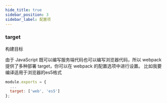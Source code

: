 ```yaml
---
hide_title: true
sidebar_position: 3
sidebar_label: 配置项
---
```


### target
构建目标

由于 JavaScript 既可以编写服务端代码也可以编写浏览器代码，所以 webpack 提供了多种部署 target，你可以在 webpack 的配置选项中进行设置。
比如我要编译适用于浏览器的es5格式
```js title="webpack.config.js"
module.exports = {
  ...
  target: ['web', 'es5']
};
```